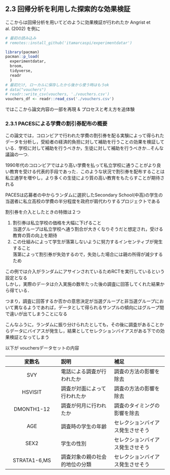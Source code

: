 ## 2.3 回帰分析を利用した探索的な効果検証

ここからは回帰分析を用いてどのように効果検証が行われたか Angrist et al. (2002) を例に

```r
# 最初の読み込み
# remotes::install_github('itamarcaspi/experimentdatar')

library(pacman)
pacman::p_load(
  experimentdatar,
  broom,
  tidyverse,
  readr
  )
# 最初だけ, ローカルに保存したから後から使う時はもうok
# data("vouchers")
# readr::write_csv(vouchers, './vouchers.csv')
vouchers_df <- readr::read_csv('./vouchers.csv')
```

ではここから論文内容の一部を再現 & プロセスと考え方を追体験

### 2.3.1 PACESによる学費の割引券配布の概要

この論文では，コロンビアで行われた学費の割引券を配る実験によって得られたデータを分析し，受給者の経済的負担に対して補助を行うことの効果を検証している．学校に対して補助を行うべきか，生徒に対して補助を行うべきか...そんな議論の一つ.

1990年代のコロンビアではより高い学費を払って私立学校に通うことがより良い教育を受ける代表的手段であった．このような状況で割引券を配布することは私立通学を増やし，より多くの生徒により質の高い教育をもたらすことが期待される

PACESは応募者の中からランダムに選択したSecondary School(中高)の学生の当選者に私立高校の学費の半分程度を政府が肩代わりするプロジェクトである

割引券を介入としたときの特徴は２つ

1.  割引券は私立学校の価格を大幅に下げること\
    当選グループは私立学校へ通う割合が大きくなりそうだと想定され，受ける教育の質の向上を期待
2.  この仕組みによって学生が落第しないように努力するインセンティブが発生すること\
    落第によって割引券が失効するので，失効した場合には親の所得が減少するため

この例では介入がランダムにアサインされているためRCTを実行しているという設定となる\
しかし，実際のデータは介入実施の数年たった後の調査に回答してくれた結果から得ている．

つまり，調査に回答するか否かの意思決定が当選グループと非当選グループにおいて異なるようであれば，データとして得られるサンプルの傾向にはグループ間で違いが出てしまうことになる

こんなふうに，ランダムに振り分けられたとしても，その後に調査があることからデータにバイアスが発生し，結果としてセレクションバイアスがある下での効果検証となってしまう

以下が vouchersデータセットの内容

| 変数名 | 説明 | 補足 |
|:--:|:---|:---|
| SVY | 電話による調査が行われたか | 調査の方法の影響を除去 |
| HSVISIT | 調査が対面によって行われたか | 調査の方法の影響を除去 |
| DMONTH1-12 | 調査が何月に行われたか | 調査のタイミングの影響を除去 |
| AGE | 調査時の学生の年齢 | セレクションバイアス発生させそう |
| SEX2 | 学生の性別 | セレクションバイアス発生させそう |
| STRATA1-6,MS | 調査対象の親の社会的地位の分類 | セレクションバイアス発生させそう |
